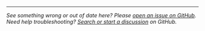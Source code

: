 <hr class="my-xlarge" />

_See something wrong or out of date here? Please [open an issue on GitHub]([[config:repo]]/issues/new/choose). Need help troubleshooting? [Search or start a discussion]([[config:repo]]/discussions) on GitHub._
